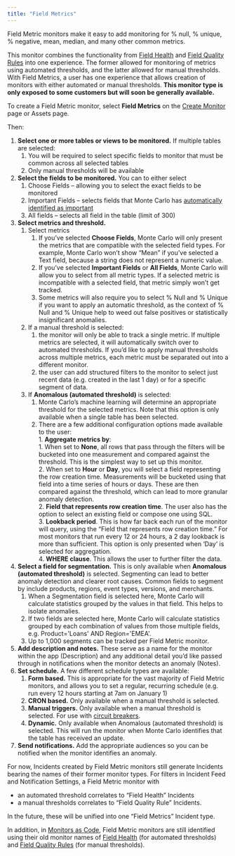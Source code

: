 ```yaml
---
title: "Field Metrics"
---
```


Field Metric monitors make it easy to add monitoring for % null, % unique, % negative, mean, median, and many other common metrics. 

This monitor combines the functionality from [Field Health](/docs/field-health-metrics) and [Field Quality Rules](/docs/field-quality-monitors) into one experience. The former allowed for monitoring of metrics using automated thresholds, and the latter allowed for manual thresholds. With Field Metrics, a user has one experience that allows creation of monitors with either automated or manual thresholds. **This monitor type is only exposed to some customers but will soon be generally available.**

To create a Field Metric monitor, select **Field Metrics** on the [Create Monitor](https://getmontecarlo.com/monitors/create) page or Assets page. 

Then:

1. **Select one or more tables or views to be monitored.** If multiple tables are selected:  
   1. You will be required to select specific fields to monitor that must be common across all selected tables  
   2. Only manual thresholds will be available
2. **Select the fields to be monitored.** You can to either select  
   1. Choose Fields – allowing you to select the exact fields to be monitored  
   2. Important Fields – selects fields that Monte Carlo has [automatically identified as important](/docs/insight-field-importance-scores)  
   3. All fields – selects all field in the table (limit of 300)
3. **Select metrics and threshold.**  
   1. Select metrics  
         1. If you’ve selected **Choose Fields**, Monte Carlo will only present the metrics that are compatible with the selected field types. For example, Monte Carlo won’t show “Mean” if you’ve selected a Text field, because a string does not represent a numeric value.  
         2. If you’ve selected **Important Fields** or **All Fields**, Monte Carlo will allow you to select from all metric types. If a selected metric is incompatible with a selected field, that metric simply won’t get tracked.  
         3. Some metrics will also require you to select % Null and % Unique if you want to apply an automatic threshold, as the context of % Null and % Unique help to weed out false positives or statistically insignificant anomalies.  
   2. If a manual threshold is selected:  
         1. the monitor will only be able to track a single metric. If multiple metrics are selected, it will automatically switch over to automated thresholds. If you’d like to apply manual thresholds across multiple metrics, each metric must be separated out into a different monitor.  
         2. the user can add structured filters to the monitor to select just recent data (e.g. created in the last 1 day) or for a specific segment of data.  
   3. If **Anomalous (automated threshold)** is selected:  
         1. Monte Carlo’s machine learning will determine an appropriate threshold for the selected metrics. Note that this option is only available when a single table has been selected.  
         2. There are a few additional configuration options made available to the user:  
                  1. **Aggregate metrics by**:  
                              1. When set to **None**, all rows that pass through the filters will be bucketed into one measurement and compared against the threshold. This is the simplest way to set up this monitor.  
                              2. When set to **Hour** or **Day**, you will select a field representing the row creation time. Measurements will be bucketed using that field into a time series of hours or days. These are then compared against the threshold, which can lead to more granular anomaly detection.  
                  2. **Field that represents row creation time**. The user also has the option to select an existing field or compose one using SQL.  
                  3. **Lookback period**. This is how far back each run of the monitor will query, using the “Field that represents row creation time.” For most monitors that run every 12 or 24 hours, a 2 day lookback is more than sufficient. This option is only presented when ‘Day’ is selected for aggregation.  
                  4. **WHERE clause**. This allows the user to further filter the data.
4. **Select a field for segmentation.** This is only available when **Anomalous (automated threshold)** is selected. Segmenting can lead to better anomaly detection and clearer root causes. Common fields to segment by include products, regions, event types, versions, and merchants.  
   1. When a Segmentation field is selected here, Monte Carlo will calculate statistics grouped by the values in that field. This helps to isolate anomalies.  
   2. If two fields are selected here, Monte Carlo will calculate statistics grouped by each combination of values from those multiple fields, e.g. Product='Loans' AND Region='EMEA'.  
   3. Up to 1,000 segments can be tracked per Field Metric monitor.
5. **Add description and notes.** These serve as a name for the monitor within the app (Description) and any additional detail you’d like passed through in notifications when the monitor detects an anomaly (Notes).
6. **Set schedule.** A few different schedule types are available:  
   1. **Form based.** This is appropriate for the vast majority of Field Metric monitors, and allows you to set a regular, recurring schedule (e.g. run every 12 hours starting at 7am on January 1)  
   2. **CRON based.** Only available when a manual threshold is selected.  
   3. **Manual triggers.** Only available when a manual threshold is selected. For use with [circuit breakers](/docs/circuit-breakers).  
   4. **Dynamic.** Only available when Anomalous (automated threshold) is selected. This will run the monitor when Monte Carlo identifies that the table has received an update.
7. **Send notifications.** Add the appropriate audiences so you can be notified when the monitor identifies an anomaly.

For now, Incidents created by Field Metric monitors still generate Incidents bearing the names of their former monitor types. For filters in Incident Feed and Notification Settings, a Field Metric monitor with

* an automated threshold correlates to “Field Health” Incidents
* a manual thresholds correlates to “Field Quality Rule” Incidents.

In the future, these will be unified into one “Field Metrics” Incident type.

In addition, in [Monitors as Code](/docs/monitors-as-code-1), Field Metric monitors are still identified using their old monitor names of [Field Health](/docs/field-health-metrics) (for automated thresholds) and [Field Quality Rules](/docs/field-quality-monitors) (for manual thresholds).